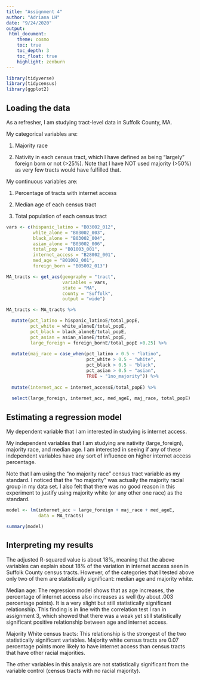 ```yaml
---
title: "Assignment 4"
author: "Adriana LH"
date: "9/24/2020"
output: 
 html_document:
    theme: cosmo
    toc: true
    toc_depth: 3
    toc_float: true
    highlight: zenburn
---
```


```r
library(tidyverse)
library(tidycensus)
library(ggplot2)
```

## Loading the data

As a refresher, I am studying tract-level data in Suffolk County, MA. 

My categorical variables are:

1. Majority race

2. Nativity in each census tract, which I have defined as being "largely" foreign born or not (>25%). Note that I have NOT used majority (>50%) as very few tracts would have fulfilled that. 

My continuous variables are:

1. Percentage of tracts with internet access

2. Median age of each census tract

3. Total population of each census tract

```r
vars <- c(hispanic_latino = "B03002_012", 
          white_alone = "B03002_003",
          black_alone = "B03002_004",
          asian_alone = "B03002_006",
          total_pop = "B01003_001", 
          internet_access = "B28002_001", 
          med_age = "B01002_001",
          foreign_born = "B05002_013")

MA_tracts <- get_acs(geography = "tract",
                     variables = vars,
                     state = "MA",
                     county = "Suffolk",
                     output = "wide")

MA_tracts <- MA_tracts %>%

  mutate(pct_latino = hispanic_latinoE/total_popE,
         pct_white = white_aloneE/total_popE,
         pct_black = black_aloneE/total_popE,
         pct_asian = asian_aloneE/total_popE,
         large_foreign = foreign_bornE/total_popE >0.25) %>%
  
  mutate(maj_race = case_when(pct_latino > 0.5 ~ "latino",
                              pct_white > 0.5 ~ "white",
                              pct_black > 0.5 ~ "black",
                              pct_asian > 0.5 ~ "asian",
                              TRUE ~ "1no_majority")) %>%
  
  mutate(internet_acc = internet_accessE/total_popE) %>%
  
  select(large_foreign, internet_acc, med_ageE, maj_race, total_popE)
```


## Estimating a regression model 

My dependent variable that I am interested in studying is internet access.

My independent variables that I am studying are nativity (large_foreign), majority race, and median age. I am interested in seeing if any of these independent variables have any sort of influence on higher internet access percentage.

Note that I am using the "no majority race" census tract variable as my standard. I noticed that the "no majority" was actually the majority racial group in my data set. I also felt that there was no good reason in this experiment to justify using majority white (or any other one race) as the standard. 

```r
model <- lm(internet_acc ~ large_foreign + maj_race + med_ageE, 
            data = MA_tracts)

summary(model)
```

## Interpreting my results

The adjusted R-squared value is about 18%, meaning that the above variables can explain about 18% of the variation in internet access seen in Suffolk County census tracts. However, of the categories that I tested above only two of them are statistically significant: median age and majority white. 

Median age: The regression model shows that as age increases, the percentage of internet access also increases as well (by about .003 percentage points). It is a very slight but still statistically significant relationship. This finding is in line with the correlation test I ran in assignment 3, which showed that there was a weak yet still statistically significant positive relationship between age and internet access.

Majority White census tracts: This relationship is the strongest of the two statistically significant variables. Majority white census tracts are 0.07 percentage points more likely to have internet access than census tracts that have other racial majorities. 

The other variables in this analysis are not statistically significant from the variable control (census tracts with no racial majority). 



